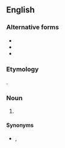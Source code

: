 {{also|Nanoampere|nanoampère|nano-ampere}}

==English==

===Alternative forms===
* {{l|en|nano-amp}}
* {{l|en|nanoamp}}
* {{l|en|nano ampere}}

===Etymology===
{{prefix|en|nano|ampere}}.

===Noun===
{{en-noun}}

# {{SI-unit|nano|ampere|electrical current|lang=en}}

====Synonyms====
* {{l|mul|nA}}, {{l|mul|㎁}}